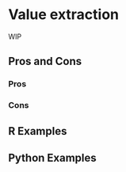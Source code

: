 # Value extraction {#sec-datetime-extraction}

WIP

## Pros and Cons

### Pros

### Cons

## R Examples

## Python Examples


